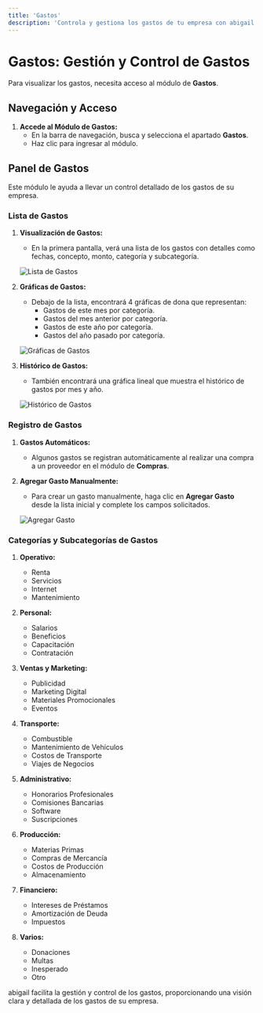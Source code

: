 ```yaml
---
title: 'Gastos'
description: 'Controla y gestiona los gastos de tu empresa con abigail.'
---
```


# Gastos: Gestión y Control de Gastos

Para visualizar los gastos, necesita acceso al módulo de **Gastos**.

## Navegación y Acceso

1. **Accede al Módulo de Gastos:**
   - En la barra de navegación, busca y selecciona el apartado **Gastos**.
   - Haz clic para ingresar al módulo.

## Panel de Gastos

Este módulo le ayuda a llevar un control detallado de los gastos de su empresa.

### Lista de Gastos

1. **Visualización de Gastos:**
   - En la primera pantalla, verá una lista de los gastos con detalles como fechas, concepto, monto, categoría y subcategoría.

   <img
     className="block"
     src="/images/expenses-list-es.png"
     alt="Lista de Gastos"
   />

2. **Gráficas de Gastos:**
   - Debajo de la lista, encontrará 4 gráficas de dona que representan:
     - Gastos de este mes por categoría.
     - Gastos del mes anterior por categoría.
     - Gastos de este año por categoría.
     - Gastos del año pasado por categoría.

   <img
     className="block"
     src="/images/expenses-charts-es.png"
     alt="Gráficas de Gastos"
   />

3. **Histórico de Gastos:**
   - También encontrará una gráfica lineal que muestra el histórico de gastos por mes y año.

   <img
     className="block"
     src="/images/expenses-history-es.png"
     alt="Histórico de Gastos"
   />

### Registro de Gastos

1. **Gastos Automáticos:**
   - Algunos gastos se registran automáticamente al realizar una compra a un proveedor en el módulo de **Compras**.

2. **Agregar Gasto Manualmente:**
   - Para crear un gasto manualmente, haga clic en **Agregar Gasto** desde la lista inicial y complete los campos solicitados.

   <img
     className="block"
     src="/images/expenses-add-es.png"
     alt="Agregar Gasto"
   />

### Categorías y Subcategorías de Gastos

1. **Operativo:**
   - Renta
   - Servicios
   - Internet
   - Mantenimiento

2. **Personal:**
   - Salarios
   - Beneficios
   - Capacitación
   - Contratación

3. **Ventas y Marketing:**
   - Publicidad
   - Marketing Digital
   - Materiales Promocionales
   - Eventos

4. **Transporte:**
   - Combustible
   - Mantenimiento de Vehículos
   - Costos de Transporte
   - Viajes de Negocios

5. **Administrativo:**
   - Honorarios Profesionales
   - Comisiones Bancarias
   - Software
   - Suscripciones

6. **Producción:**
   - Materias Primas
   - Compras de Mercancía
   - Costos de Producción
   - Almacenamiento

7. **Financiero:**
   - Intereses de Préstamos
   - Amortización de Deuda
   - Impuestos

8. **Varios:**
   - Donaciones
   - Multas
   - Inesperado
   - Otro

abigail facilita la gestión y control de los gastos, proporcionando una visión clara y detallada de los gastos de su empresa.
